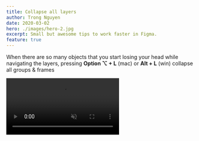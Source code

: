 ```yaml
---
title: Collapse all layers
author: Trong Nguyen
date: 2020-03-02
hero: ./images/hero-2.jpg
excerpt: Small but awesome tips to work faster in Figma.
feature: true
---
```


<div class="Grid Col2">
<p>

When there are so many objects that you start losing your head while navigating the layers, pressing **Option ⌥ + L** (mac) or  **Alt + L** (win) collapse all groups & frames

</p>

<div class="video">
  <video autoplay loop muted playsinline src="https://video.twimg.com/ext_tw_video/1311497597576642560/pu/vid/1280x720/-NDXoX-CdNBel8Ag.mp4"></video>
</div>
</div>
